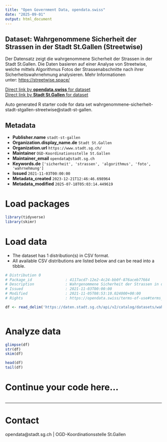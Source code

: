 ```yaml
---
title: "Open Government Data, opendata.swiss"
date: "2025-09-01"
output: html_document
---
```


## Dataset: Wahrgenommene Sicherheit der Strassen in der Stadt St.Gallen (Streetwise)

Der Datensatz zeigt die wahrgenommene Sicherheit der Strassen in der Stadt St.Gallen. Die Daten basieren auf einer Analyse von Streetwise, welche mittels Algorithmus Fotos der Strassenabschnitte nach ihrer Sicherheitswahrnehmung analysieren. Mehr Informationen unter: [https://streetwise.space/](https://streetwise.space/)

[Direct link by **opendata.swiss** for dataset](https://opendata.swiss/de/dataset/wahrgenommene-sicherheit-der-strassen-in-der-stadt-st-gallen-streetwise)<br>
[Direct link by **Stadt St.Gallen** for dataset](https://daten.stadt.sg.ch/explore/dataset/wahrgenommene-sicherheit-stadt-stgallen-streetwise/)

Auto generated R starter code for data set wahrgenommene-sicherheit-stadt-stgallen-streetwise@stadt-st-gallen.

## Metadata

- **Publisher.name** `stadt-st-gallen`
- **Organization.display_name.de** `Stadt St.Gallen`
- **Organization.url** `https://www.stadt.sg.ch/`
- **Maintainer** `OGD-Koordinationsstelle St.Gallen`
- **Maintainer_email** `opendata@stadt.sg.ch`
- **Keywords.de** `['sicherheit', 'strassen', 'algorithmus', 'foto', 'wahrnehmung']`
- **Issued** `2021-11-03T00:00:00`
- **Metadata_created** `2023-12-21T12:46:46.698964`
- **Metadata_modified** `2025-07-18T05:03:14.449619`


# Load packages

```r

library(tidyverse)
library(skimr)

```

# Load data

-   The dataset has 1 distribution(s) in CSV format.
-   All available CSV distributions are listed below and can be read into a tibble.

```r

# Distribution 0
# Package_id               : 4117acd7-12e2-4c24-bb0f-876aceb77664
# Description              : Wahrgenommene Sicherheit der Strassen in der Stadt St.Gallen (Streetwise) (csv)
# Issued                   : 2021-11-03T00:00:00
# Modified                 : 2021-11-05T08:53:10.024000+00:00
# Rights                   : https://opendata.swiss/terms-of-use#terms_by

df <- read_delim('https://daten.stadt.sg.ch/api/v2/catalog/datasets/wahrgenommene-sicherheit-stadt-stgallen-streetwise/exports/csv?use_labels=true')



```

# Analyze data

```r

glimpse(df)
str(df)
skim(df)

head(df)
tail(df)

```

# Continue your code here...

```r

```

------------------------------------------------------------------------

# Contact

opendata@stadt.sg.ch | OGD-Koordinationsstelle St.Gallen
